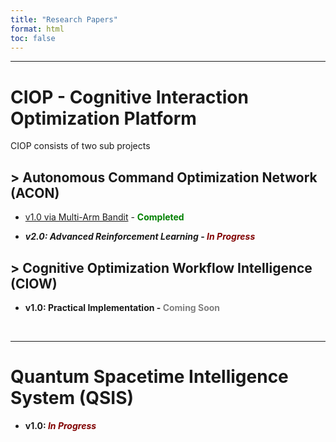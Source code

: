 ```yaml
---
title: "Research Papers"
format: html
toc: false
---
```


------------------------------------------------------------------------

# CIOP - Cognitive Interaction Optimization Platform

CIOP consists of two sub projects

## \> **Autonomous Command Optimization Network (ACON)**

-   [v1.0 via Multi-Arm Bandit](./acon.qmd) - <b>[**Completed**]{style="color:green;"}

-   *v2.0: Advanced Reinforcement Learning* - <b>[*In Progress*]{style="color:maroon;"}

## \> **Cognitive Optimization Workflow Intelligence (CIOW)**

-   **v1.0: Practical Implementation** - <b>[Coming Soon]{style="color:gray;"}

<br>

------------------------------------------------------------------------

# Quantum Spacetime Intelligence System (QSIS)

-   **v1.0:** <b>[*In Progress*]{style="color:maroon;"}
